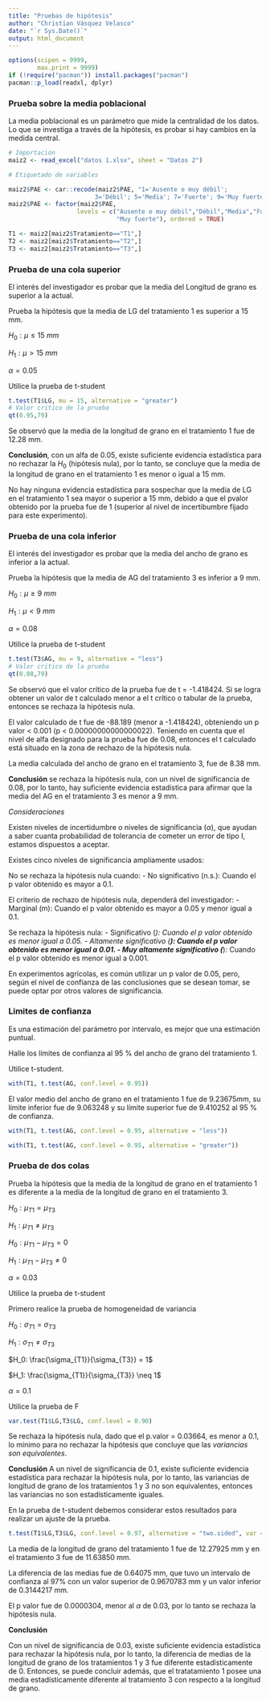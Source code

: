 ```yaml
---
title: "Pruebas de hipótesis"
author: "Christian Vásquez Velasco"
date: "`r Sys.Date()`"
output: html_document
---
```


```r
options(scipen = 9999,
        max.print = 9999)
if (!require("pacman")) install.packages("pacman")
pacman::p_load(readxl, dplyr)
```

### Prueba sobre la media poblacional

La media poblacional es un parámetro que mide la centralidad de los datos. Lo que se investiga a través de la hipótesis, es probar si hay cambios en la medida central.

```r

# Importación
maiz2 <- read_excel("datos 1.xlsx", sheet = "Datos 2")

# Etiquetado de variables

maiz2$PAE <- car::recode(maiz2$PAE, "1='Ausente o muy débil';
                        3='Débil'; 5='Media'; 7='Fuerte'; 9='Muy fuerte'")
maiz2$PAE <- factor(maiz2$PAE,
                   levels = c("Ausente o muy débil","Débil","Media","Fuerte",
                              "Muy fuerte"), ordered = TRUE)

T1 <- maiz2[maiz2$Tratamiento=="T1",]
T2 <- maiz2[maiz2$Tratamiento=="T2",]
T3 <- maiz2[maiz2$Tratamiento=="T3",]

```

### Prueba de una cola superior

El interés del investigador es probar que la media del Longitud de grano es superior a la actual.

Prueba la hipótesis que la media de LG del tratamiento 1 es superior a 15 mm.

$H_0: \mu \le 15~mm$

$H_1: \mu > 15~mm$

$\alpha = 0.05$

Utilice la prueba de t-student

```r
t.test(T1$LG, mu = 15, alternative = "greater")
# Valor critico de la prueba
qt(0.95,79)
```
Se observó que la media de la longitud de grano en el tratamiento 1 fue de 12.28 mm.

**Conclusión**, con un alfa de 0.05, existe suficiente evidencia estadística para no rechazar la $H_0$ (hipótesis nula), por lo tanto, se concluye que la media de la longitud de grano en el tratamiento 1 es menor o igual a 15 mm.

No hay ninguna evidencia estadística para sospechar que la media de LG en el tratamiento 1 sea mayor o superior a 15 mm, debido a que el pvalor obtenido por la prueba fue de 1 (superior al nivel de incertibumbre fijado para este experimento).

### Prueba de una cola inferior

El interés del investigador es probar que la media del ancho de grano es inferior a la actual.

Prueba la hipótesis que la media de AG del tratamiento 3 es inferior a 9 mm.

$H_0: \mu \ge 9~mm$

$H_1: \mu < 9~mm$

$\alpha = 0.08$

Utilice la prueba de t-student

```r
t.test(T3$AG, mu = 9, alternative = "less")
# Valor critico de la prueba
qt(0.08,79)
```
Se observó que el valor crítico de la prueba fue de t = -1.418424. Si se logra obtener un valor de t calculado menor a el t crítico o tabular de la prueba, entonces se rechaza la hipótesis nula.

El valor calculado de t fue de -88.189 (menor a -1.418424), obteniendo un p valor < 0.001 (p < 0.00000000000000022). Teniendo en cuenta que el nivel de alfa designado para la prueba fue de 0.08, entonces el t calculado está situado en la zona de rechazo de la hipótesis nula.

La media calculada del ancho de grano en el tratamiento 3, fue de 8.38 mm.

**Conclusión** se rechaza la hipótesis nula, con un nivel de significancia de 0.08, por lo tanto, hay suficiente evidencia estadística para afirmar que la media del AG en el tratamiento 3 es menor a 9 mm.

*Consideraciones*

Existen niveles de incertidumbre o niveles de significancia ($\alpha$), que ayudan a saber cuanta probabilidad de tolerancia de cometer un error de tipo I, estamos dispuestos a aceptar.

Existes cinco niveles de significancia ampliamente usados:

No se rechaza la hipótesis nula cuando:
- No significativo (n.s.): Cuando el p valor obtenido es mayor a 0.1.

El criterio de rechazo de hipótesis nula, dependerá del investigador:
- Marginal (m): Cuando el p valor obtenido es mayor a 0.05 y menor igual a 0.1.

Se rechaza la hipótesis nula:
- Significativo (*): Cuando el p valor obtenido es menor igual a 0.05.
- Altamente significativo (**): Cuando el p valor obtenido es menor igual a 0.01.
- Muy altamente significativo (***): Cuando el p valor obtenido es menor igual a 0.001.

En experimentos agrícolas, es común utilizar un p valor de 0.05, pero, según el nivel de confianza de las conclusiones que se desean tomar, se puede optar por otros valores de significancia.

### Limites de confianza

Es una estimación del parámetro por intervalo, es mejor que una estimación puntual.

Halle los límites de confianza al 95 % del ancho de grano del tratamiento 1.

Utilice t-student.

```r
with(T1, t.test(AG, conf.level = 0.95))
```

El valor medio del ancho de grano en el tratamiento 1 fue de $9.23675 mm$, su límite inferior fue de $9.063248$ y su límite superior fue de $9.410252$ al 95 % de confianza.

```r
with(T1, t.test(AG, conf.level = 0.95, alternative = "less"))
```

```r
with(T1, t.test(AG, conf.level = 0.95, alternative = "greater"))
```

### Prueba de dos colas

Prueba la hipótesis que la media de la longitud de grano en el tratamiento 1 es diferente a la media de la longitud de grano en el tratamiento 3.

$H_0: \mu_{T1} = \mu_{T3}$

$H_1: \mu_{T1} \neq \mu_{T3}$

$H_0: \mu_{T1} - \mu_{T3} = 0$

$H_1: \mu_{T1} - \mu_{T3} \neq 0$

$\alpha = 0.03$

Utilice la prueba de t-student

Primero realice la prueba de homogeneidad de variancia

$H_0: \sigma_{T1} = \sigma_{T3}$

$H_1: \sigma_{T1} \neq \sigma_{T3}$

$H_0: \frac{\sigma_{T1}}{\sigma_{T3}} = 1$

$H_1: \frac{\sigma_{T1}}{\sigma_{T3}} \neq 1$

$\alpha = 0.1$

Utilice la prueba de F

```r
var.test(T1$LG,T3$LG, conf.level = 0.90)
```

Se rechaza la hipótesis nula, dado que el p.valor = 0.03664, es menor a 0.1, lo mínimo para no rechazar la hipótesis que concluye que las *variancias son equivalentes*.

**Conclusión**
A un nivel de significancia de 0.1, existe suficiente evidencia estadística para rechazar la hipótesis nula, por lo tanto, las variancias de longitud de grano de los tratamientos 1 y 3 no son equivalentes, entonces las variancias no son estadísticamente iguales.

En la prueba de t-student debemos considerar estos resultados para realizar un ajuste de la prueba.

```r
t.test(T1$LG,T3$LG, conf.level = 0.97, alternative = "two.sided", var = FALSE)
```
La media de la longitud de grano del tratamiento 1 fue de $12.27925$ mm y en el tratamiento 3 fue de $11.63850$ mm.

La diferencia de las medias fue de $0.64075$ mm, que tuvo un intervalo de confianza al $97\%$ con un valor superior de $0.9670783$ mm y un valor inferior de $0.3144217$ mm.

El p valor fue de 0.0000304, menor al $\alpha$ de 0.03, por lo tanto se rechaza la hipótesis nula.

**Conclusión**

Con un nivel de significancia de 0.03, existe suficiente evidencia estadística para rechazar la hipótesis nula, por lo tanto, la diferencia de medias de la longitud de grano de los tratamientos 1 y 3 fue diferente estadísticamente de 0. Entonces, se puede concluir además, que el tratatamiento 1 posee una media estadísticamente diferente al tratamiento 3 con respecto a la longitud de grano.
